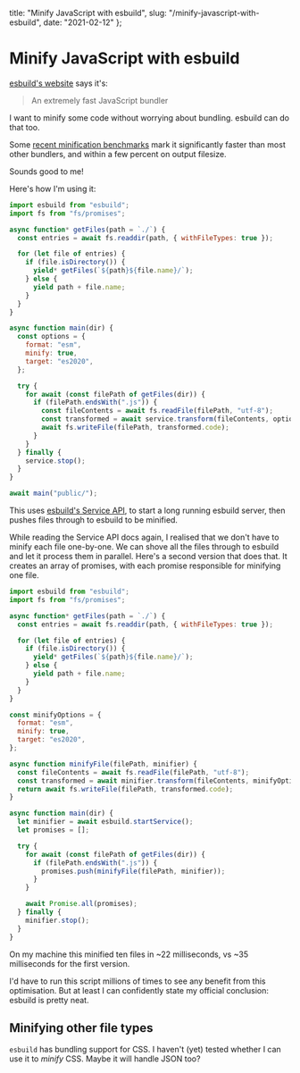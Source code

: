   title: "Minify JavaScript with esbuild",
  slug: "/minify-javascript-with-esbuild",
  date: "2021-02-12"
};

# Minify JavaScript with esbuild

[esbuild's website](https://esbuild.github.io/) says it's:

> An extremely fast JavaScript bundler

I want to minify some code without worrying about bundling. esbuild can do that too.

Some [recent minification benchmarks](https://github.com/privatenumber/minification-benchmarks) mark it significantly faster than most other bundlers, and within a few percent on output filesize.

Sounds good to me!

Here's how I'm using it:

```js
import esbuild from "esbuild";
import fs from "fs/promises";

async function* getFiles(path = `./`) {
  const entries = await fs.readdir(path, { withFileTypes: true });

  for (let file of entries) {
    if (file.isDirectory()) {
      yield* getFiles(`${path}${file.name}/`);
    } else {
      yield path + file.name;
    }
  }
}

async function main(dir) {
  const options = {
    format: "esm",
    minify: true,
    target: "es2020",
  };

  try {
    for await (const filePath of getFiles(dir)) {
      if (filePath.endsWith(".js")) {
        const fileContents = await fs.readFile(filePath, "utf-8");
        const transformed = await service.transform(fileContents, options);
        await fs.writeFile(filePath, transformed.code);
      }
    }
  } finally {
    service.stop();
  }
}

await main("public/");
```

This uses [esbuild's Service API](https://esbuild.github.io/api/#js-specific-details), to start a long running esbuild server, then pushes files through to esbuild to be minified.

While reading the Service API docs again, I realised that we don't have to minify each file one-by-one. We can shove all the files through to esbuild and let it process them in parallel. Here's a second version that does that. It creates an array of promises, with each promise responsible for minifying one file.

```js
import esbuild from "esbuild";
import fs from "fs/promises";

async function* getFiles(path = `./`) {
  const entries = await fs.readdir(path, { withFileTypes: true });

  for (let file of entries) {
    if (file.isDirectory()) {
      yield* getFiles(`${path}${file.name}/`);
    } else {
      yield path + file.name;
    }
  }
}

const minifyOptions = {
  format: "esm",
  minify: true,
  target: "es2020",
};

async function minifyFile(filePath, minifier) {
  const fileContents = await fs.readFile(filePath, "utf-8");
  const transformed = await minifier.transform(fileContents, minifyOptions);
  return await fs.writeFile(filePath, transformed.code);
}

async function main(dir) {
  let minifier = await esbuild.startService();
  let promises = [];

  try {
    for await (const filePath of getFiles(dir)) {
      if (filePath.endsWith(".js")) {
        promises.push(minifyFile(filePath, minifier));
      }
    }

    await Promise.all(promises);
  } finally {
    minifier.stop();
  }
}
```

On my machine this minified ten files in ~22 milliseconds, vs ~35 milliseconds for the first version.

I'd have to run this script millions of times to see any benefit from this optimisation. But at least I can confidently state my official conclusion: esbuild is pretty neat.

## Minifying other file types

`esbuild` has bundling support for CSS. I haven't (yet) tested whether I can use it to _minify_ CSS. Maybe it will handle JSON too?
